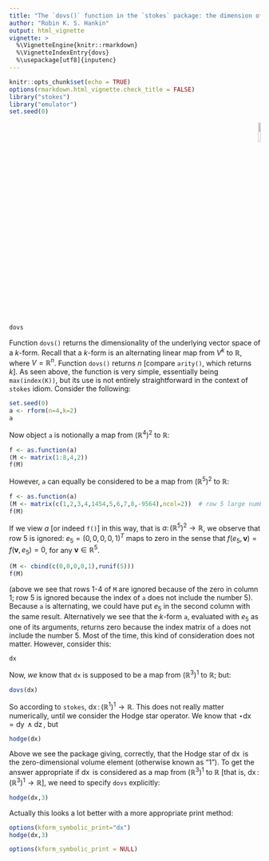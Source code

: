 ```yaml
---
title: "The `dovs()` function in the `stokes` package: the dimension of the underlying vector space"
author: "Robin K. S. Hankin"
output: html_vignette
vignette: >
  %\VignetteEngine{knitr::rmarkdown}
  %\VignetteIndexEntry{dovs}
  %\usepackage[utf8]{inputenc}
---
```


```r
knitr::opts_chunk$set(echo = TRUE)
options(rmarkdown.html_vignette.check_title = FALSE)
library("stokes")
library("emulator")
set.seed(0)
```

<p style="text-align: right;">
![](`r system.file("help/figures/stokes.png", package = "stokes")`){width=10%}
</p>

```r
dovs
```

Function `dovs()` returns the dimensionality of the underlying vector
space of a $k$-form.  Recall that a $k$-form is an alternating linear
map from $V^k$ to $\mathbb{R}$, where $V=\mathbb{R}^n$.  Function
`dovs()` returns $n$ [compare `arity()`, which returns $k$].  As seen
above, the function is very simple, essentially being `max(index(K))`,
but its use is not entirely straightforward in the context of `stokes`
idiom.  Consider the following:

```r
set.seed(0)
a <- rform(n=4,k=2)
a
```

Now object `a` is notionally a map from $\left(\mathbb{R}^4\right)^2$
to $\mathbb{R}$:

```r
f <- as.function(a)
(M <- matrix(1:8,4,2))
f(M)
```

However, `a` can equally be considered to be a map from
$\left(\mathbb{R}^5\right)^2$ to $\mathbb{R}$:

```r
f <- as.function(a)
(M <- matrix(c(1,2,3,4,1454,5,6,7,8,-9564),ncol=2))  # row 5 large numbers
f(M)
```

If we view $a$ [or indeed `f()`] in this way, that is
$a\colon\left(\mathbb{R}^5\right)^2\longrightarrow\mathbb{R}$, we
observe that row 5 is ignored: $e_5=\left(0,0,0,0,1\right)^T$ maps to
zero in the sense that $f(e_5,\mathbf{v})=f(\mathbf{v},e_5)=0$, for
any $\mathbf{v}\in\mathbb{R}^5$.

```r
(M <- cbind(c(0,0,0,0,1),runif(5)))
f(M)
```

(above we see that rows 1-4 of `M` are ignored because of the zero in
column 1; row 5 is ignored because the index of `a` does not include
the number 5).  Because `a` is alternating, we could have put $e_5$ in
the second column with the same result.  Alternatively we see that
the $k$-form `a`, evaluated with $e_5$ as one of its arguments,
returns zero because the index matrix of `a` does not include the
number 5.  Most of the time, this kind of consideration does not
matter.  However, consider this:

```r
dx
```

Now, _we_ know that `dx` is supposed to be a map from
$\left(\mathbb{R}^3\right)^1$ to $\mathbb{R}$; but:

```r
dovs(dx)
```

So according to `stokes`,
$\operatorname{dx}\colon\left(\mathbb{R}^1\right)^1\longrightarrow\mathbb{R}$.
This does not really matter numerically, until we consider the Hodge
star operator.  We know that
$\star\operatorname{dx}=\operatorname{dy}\wedge\operatorname{dz}$, but

```r
hodge(dx)
```

Above we see the package giving, correctly, that the Hodge star of
$\operatorname{dx}$ is the zero-dimensional volume element (otherwise
known as "1").  To get the answer appropriate if $\operatorname{dx}$
is considered as a map from $\left(\mathbb{R}^3\right)^1$ to
$\mathbb{R}$ [that is,
$\operatorname{dx}\colon\left(\mathbb{R}^3\right)^1\longrightarrow\mathbb{R}$],
we need to specify `dovs` explicitly:

```r
hodge(dx,3)
```

Actually this looks a lot better with a more appropriate print method:

```r
options(kform_symbolic_print="dx")
hodge(dx,3)
```

```r
options(kform_symbolic_print = NULL)
```